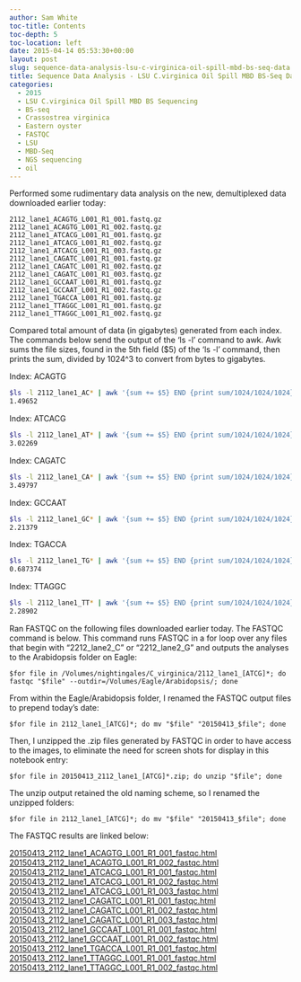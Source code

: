 ```yaml
---
author: Sam White
toc-title: Contents
toc-depth: 5
toc-location: left
date: 2015-04-14 05:53:30+00:00
layout: post
slug: sequence-data-analysis-lsu-c-virginica-oil-spill-mbd-bs-seq-data
title: Sequence Data Analysis - LSU C.virginica Oil Spill MBD BS-Seq Data
categories:
  - 2015
  - LSU C.virginica Oil Spill MBD BS Sequencing
  - BS-seq
  - Crassostrea virginica
  - Eastern oyster
  - FASTQC
  - LSU
  - MBD-Seq
  - NGS sequencing
  - oil
---
```


Performed some rudimentary data analysis on the new, demultiplexed data downloaded earlier today:

```
2112_lane1_ACAGTG_L001_R1_001.fastq.gz
2112_lane1_ACAGTG_L001_R1_002.fastq.gz
2112_lane1_ATCACG_L001_R1_001.fastq.gz
2112_lane1_ATCACG_L001_R1_002.fastq.gz
2112_lane1_ATCACG_L001_R1_003.fastq.gz
2112_lane1_CAGATC_L001_R1_001.fastq.gz
2112_lane1_CAGATC_L001_R1_002.fastq.gz
2112_lane1_CAGATC_L001_R1_003.fastq.gz
2112_lane1_GCCAAT_L001_R1_001.fastq.gz
2112_lane1_GCCAAT_L001_R1_002.fastq.gz
2112_lane1_TGACCA_L001_R1_001.fastq.gz
2112_lane1_TTAGGC_L001_R1_001.fastq.gz
2112_lane1_TTAGGC_L001_R1_002.fastq.gz
```


Compared total amount of data (in gigabytes) generated from each index. The commands below send the output of the 'ls -l' command to awk. Awk sums the file sizes, found in the 5th field ($5) of the 'ls -l' command, then prints the sum, divided by 1024^3 to convert from bytes to gigabytes.

Index: ACAGTG

```bash
$ls -l 2112_lane1_AC* | awk '{sum += $5} END {print sum/1024/1024/1024}'
1.49652
```



Index: ATCACG

```bash
$ls -l 2112_lane1_AT* | awk '{sum += $5} END {print sum/1024/1024/1024}'
3.02269
```



Index: CAGATC

```bash
$ls -l 2112_lane1_CA* | awk '{sum += $5} END {print sum/1024/1024/1024}'
3.49797
```



Index: GCCAAT

```bash
$ls -l 2112_lane1_GC* | awk '{sum += $5} END {print sum/1024/1024/1024}'
2.21379
```



Index: TGACCA

```bash
$ls -l 2112_lane1_TG* | awk '{sum += $5} END {print sum/1024/1024/1024}'
0.687374
```



Index: TTAGGC

```bash
$ls -l 2112_lane1_TT* | awk '{sum += $5} END {print sum/1024/1024/1024}'
2.28902
```



Ran FASTQC on the following files downloaded earlier today. The FASTQC command is below. This command runs FASTQC in a for loop over any files that begin with "2212_lane2_C" or "2212_lane2_G" and outputs the analyses to the Arabidopsis folder on Eagle:

`$for file in /Volumes/nightingales/C_virginica/2112_lane1_[ATCG]*; do fastqc "$file" --outdir=/Volumes/Eagle/Arabidopsis/; done`



From within the Eagle/Arabidopsis folder, I renamed the FASTQC output files to prepend today's date:

`$for file in 2112_lane1_[ATCG]*; do mv "$file" "20150413_$file"; done`



Then, I unzipped the .zip files generated by FASTQC in order to have access to the images, to eliminate the need for screen shots for display in this notebook entry:

`$for file in 20150413_2112_lane1_[ATCG]*.zip; do unzip "$file"; done`



The unzip output retained the old naming scheme, so I renamed the unzipped folders:

`$for file in 2112_lane1_[ATCG]*; do mv "$file" "20150413_$file"; done`



The FASTQC results are linked below:

[20150413_2112_lane1_ACAGTG_L001_R1_001_fastqc.html](https://eagle.fish.washington.edu/Arabidopsis/20150413_2112_lane1_ACAGTG_L001_R1_001_fastqc.html)
[20150413_2112_lane1_ACAGTG_L001_R1_002_fastqc.html](https://eagle.fish.washington.edu/Arabidopsis/20150413_2112_lane1_ACAGTG_L001_R1_002_fastqc.html)
[20150413_2112_lane1_ATCACG_L001_R1_001_fastqc.html](https://eagle.fish.washington.edu/Arabidopsis/20150413_2112_lane1_ATCACG_L001_R1_001_fastqc.html)
[20150413_2112_lane1_ATCACG_L001_R1_002_fastqc.html](https://eagle.fish.washington.edu/Arabidopsis/20150413_2112_lane1_ATCACG_L001_R1_002_fastqc.html)
[20150413_2112_lane1_ATCACG_L001_R1_003_fastqc.html](https://eagle.fish.washington.edu/Arabidopsis/20150413_2112_lane1_ATCACG_L001_R1_003_fastqc.html)
[20150413_2112_lane1_CAGATC_L001_R1_001_fastqc.html](https://eagle.fish.washington.edu/Arabidopsis/20150413_2112_lane1_CAGATC_L001_R1_001_fastqc.html)
[20150413_2112_lane1_CAGATC_L001_R1_002_fastqc.html](https://eagle.fish.washington.edu/Arabidopsis/20150413_2112_lane1_CAGATC_L001_R1_002_fastqc.html)
[20150413_2112_lane1_CAGATC_L001_R1_003_fastqc.html](https://eagle.fish.washington.edu/Arabidopsis/20150413_2112_lane1_CAGATC_L001_R1_003_fastqc.html)
[20150413_2112_lane1_GCCAAT_L001_R1_001_fastqc.html](https://eagle.fish.washington.edu/Arabidopsis/20150413_2112_lane1_GCCAAT_L001_R1_001_fastqc.html)
[20150413_2112_lane1_GCCAAT_L001_R1_002_fastqc.html](https://eagle.fish.washington.edu/Arabidopsis/20150413_2112_lane1_GCCAAT_L001_R1_002_fastqc.html)
[20150413_2112_lane1_TGACCA_L001_R1_001_fastqc.html](https://eagle.fish.washington.edu/Arabidopsis/20150413_2112_lane1_TGACCA_L001_R1_001_fastqc.html)
[20150413_2112_lane1_TTAGGC_L001_R1_001_fastqc.html](https://eagle.fish.washington.edu/Arabidopsis/20150413_2112_lane1_TTAGGC_L001_R1_001_fastqc.html)
[20150413_2112_lane1_TTAGGC_L001_R1_002_fastqc.html](https://eagle.fish.washington.edu/Arabidopsis/20150413_2112_lane1_TTAGGC_L001_R1_002_fastqc.html)


